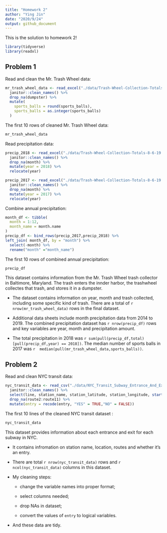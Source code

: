 ```yaml
---
title: "Homework 2"
author: "Ying Jin"
date: "2020/9/24"
output: github_document
---
```


This is the solution to homework 2!

```r
library(tidyverse)
library(readxl)
```

## Problem 1

Read and clean the Mr. Trash Wheel data:

```r
mr_trash_wheel_data <- read_excel("./data/Trash-Wheel-Collection-Totals-8-6-19.xlsx",sheet = "Mr. Trash Wheel",skip = 1,range = cell_cols("A:N")) %>% 
  janitor::clean_names() %>% 
  drop_na(dumpster) %>% 
  mutate(
    sports_balls = round(sports_balls),
    sports_balls = as.integer(sports_balls)
  )
```

The first 10 rows of cleaned Mr. Trash Wheel data:

```r
mr_trash_wheel_data
```

Read precipitation data:

```r
precip_2018 <- read_excel("./data/Trash-Wheel-Collection-Totals-8-6-19.xlsx",sheet = "2018 Precipitation",skip = 1) %>% 
  janitor::clean_names() %>% 
  drop_na(month) %>% 
  mutate(year = 2018) %>% 
  relocate(year)

precip_2017 <- read_excel("./data/Trash-Wheel-Collection-Totals-8-6-19.xlsx",sheet = "2017 Precipitation",skip = 1) %>% 
  janitor::clean_names() %>% 
  drop_na(month) %>% 
  mutate(year = 2017) %>% 
  relocate(year)
```

Combine annual precipitation:

```r
month_df <- tibble(
  month = 1:12,
  month_name = month.name
)
precip_df <- bind_rows(precip_2017,precip_2018) %>% 
left_join( month_df, by = "month") %>% 
  select(-month) %>% 
  rename("month" ="month_name")
```

The first 10 rows of combined annual precipitation:

```r
precip_df
```

This dataset contains information from the Mr. Trash Wheel trash collector in Baltimore, Maryland. The trash enters the innder harbor, the trashwheel collectes that trash, and stores it in a dumpster. 

 * The dataset contains information on year, month and trash collected,  including some specific kind of trash. There are a total of `r   nrow(mr_trash_wheel_data)` rows in the final dataset. 
 
 * Additional data sheets include month precipitation data from 2014 to  2019. The combined precipitation dataset has `r nrow(precip_df)` rows   and key variables are year, month and precipitation amount. 
 
 * The total precipitation in 2018 was `r sum(pull(precip_df,total)[pull(precip_df,year) == 2018])`. The median    number of sports balls in 2017 was `r  median(pull(mr_trash_wheel_data,sports_balls))`.

## Problem 2

Read and clean NYC transit data:

```r
nyc_transit_data <- read_csv("./data/NYC_Transit_Subway_Entrance_And_Exit_Data.csv") %>% 
  janitor::clean_names() %>% 
  select(line, station_name, station_latitude, station_longitude, starts_with("route"), entry, vending, entrance_type, ada) %>% 
  drop_na(route2:route11) %>% 
  mutate(entry = recode(entry, "YES" = TRUE,"NO" = FALSE))
```

The first 10 lines of the cleaned NYC transit dataset :

```r
nyc_transit_data
```

This dataset provides information about each entrance and exit for each subway in NYC.

 * It contains infromation on station name, location, routes and whether it's an entry.
 
 * There are total `r nrow(nyc_transit_data)` rows and `r ncol(nyc_transit_data)` columns in this dataset.
 
 * My cleaning steps:
 
   * change the variable names into proper format;
  
   * select columns needed;
  
   * drop NAs in dataset;
  
   * convert the values of `entry` to logical variables.
  
 * And these data are tidy.
